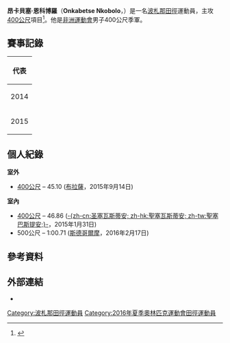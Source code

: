 {{Infobox sportsperson
| name           = 昂卡貝塞·恩科博羅<br />''Onkabetse Nkobolo''
| image          = 
| caption        = 
| birth_name     = 
| fullname       = 
| nickname       = 
| nationality    = 
| residence      = 
| birth_date     = {{birth date and age|1993|7|23|df=yes}}
| birth_place    = 
| death_date     = 
| death_place    = 
| height         = 
| weight         = 
| website        = 
| country        = {{BOT}}
| sport          = [[田徑|田徑]]
| event          = 400公尺
| olympics       = 
| show-medals    = yes
| medaltemplates =
{{MedalSport|男子[[田徑|田徑]]}}
{{MedalCountry|{{BOT}}}}
{{MedalCompetition|[[非洲運動會|非洲運動會]]}}
{{MedalSilver|[[2015年非洲運動會|2015年 布拉薩]]|4x400公尺接力}}
{{MedalBronze|[[2015年非洲運動會|2015年 布拉薩]]|400公尺}}
}}
'''昂卡貝塞·恩科博羅'''（'''Onkabetse Nkobolo'''，{{bd|1993年|7月23日|catIdx=Nkobolo, Onkabetse}}）是一名[[波札那|波札那]][[田徑|田徑]]運動員，主攻[[400米賽跑|400公尺]]項目<ref>{{cite web |url=http://www.iaaf.org/athletes/botswana/onkabetse-nkobolo-296552 |title=Onkabetse Nkobolo |publisher=IAAF |date=2016-05-02 |accessdate=2016-05-02 |archive-date=2019-04-09 |archive-url=https://web.archive.org/web/20190409000603/https://www.iaaf.org/athletes/botswana/onkabetse-nkobolo-296552 |dead-url=no }}</ref>。他是[[2015年非洲運動會|非洲運動會]]男子400公尺季軍。

== 賽事記錄 ==
{| {{AchievementTable|Event=yes}}
|-
! colspan="6" | 代表 {{BOT}}
|-
|2014
|{{link-en|2014年非洲田徑錦標賽|2014 African Championships in Athletics|非洲錦標賽}}
|[[摩洛哥|摩洛哥]][[馬拉喀什|馬拉喀什]]
| - (sf)
|400公尺
|DNF 
|-
|rowspan=5|2015
|{{link-en|2015年世界接力賽|2015 IAAF World Relays|世界接力賽}}
|[[巴哈馬|巴哈馬]][[拿索_(巴哈馬)|拿索]]
|第8名
|4×400公尺接力
|3:03.73
|-
|rowspan=2|[[2015年世界田徑錦標賽|世界錦標賽]]
|rowspan=2|[[中國|中國]][[北京|北京]]
|第23名
|400公尺
|45.17
|-
|第9名 (h)
|4×400公尺接力
|2:59.95 
|-
|rowspan=2|[[2015年非洲運動會|非洲運動會]]
|rowspan=2|[[剛果共和國|剛果共和國]][[布拉薩|布拉薩]]
|bgcolor=cc9966 | 季軍
|400公尺
|45.50
|-
|bgcolor=silver | 亞軍
|4×400公尺接力
|3:00.95
|}

== 個人紀錄 ==
'''室外'''
* [[400米賽跑|400公尺]] – 45.10 ([[布拉薩|布拉薩]]，2015年9月14日)

'''室內'''
* [[400米賽跑|400公尺]] – 46.86 ([[聖塞瓦斯蒂安|-{zh-cn:圣塞瓦斯蒂安; zh-hk:聖塞瓦斯蒂安; zh-tw:聖塞巴斯提安;}-]]，2015年1月31日)
* 500公尺 – 1:00.71 ([[斯德哥爾摩|斯德哥爾摩]]，2016年2月17日)

== 參考資料 ==
{{Reflist}}

== 外部連結 ==
* {{IAAF name|id=296552}}

{{Botswana-stub}}

{{DEFAULTSORT:Nkobolo, Onkabetse}}
[[Category:波札那田徑運動員|Category:波札那田徑運動員]]
[[Category:2016年夏季奧林匹克運動會田徑運動員|Category:2016年夏季奧林匹克運動會田徑運動員]]